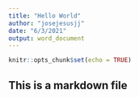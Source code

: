 ---
title: "Hello World"
author: "josejesusjj"
date: "6/3/2021"
output: word_document
---

```{r setup, include=FALSE}
knitr::opts_chunk$set(echo = TRUE)
```


## This is a markdown file


